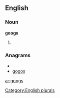 ==English==

===Noun===
'''googs'''

# {{plural of|[[goog]]}}

===Anagrams===
* {{alphagram|ggoos}}
* [[gogos#English|gogos]]

[[Category:English plurals]]

[[ar:googs]]
